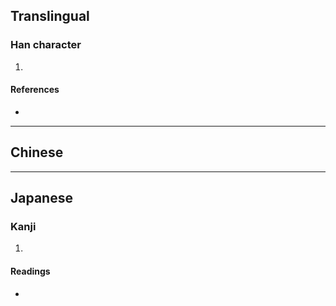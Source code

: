 {{character info/new}}
==Translingual==

===Han character===
{{Han char|rn=75|rad=木|as=10|sn=14|four=|canj=DKRB|ids=⿰木𠳮}}

# {{defn|Han|sort=木10}}

====References====
* {{Han ref|kx=0546.251|dkj=15351|hdz=80020.180|uh=69D7|ud=27095}}

----

==Chinese==
{{zh-see|橋|v}}

----

==Japanese==

===Kanji===
{{ja-kanji|grade=|rs=木10}}

# {{defn|lang=ja|sort=木10}}

====Readings====
* {{ja-readings|on=[[きょう]] (kyō)|kun=[[はし]] (hashi)}}